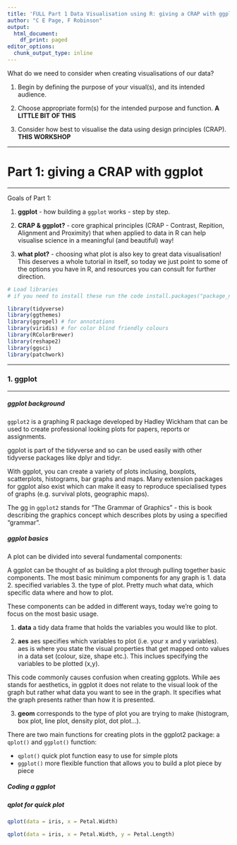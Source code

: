 ```yaml
---
title: 'FULL Part 1 Data Visualisation using R: giving a CRAP with ggplot'
author: "C E Page, F Robinson"
output:
  html_document:
    df_print: paged
editor_options:
  chunk_output_type: inline
---
```




What do we need to consider when creating visualisations of our data?


1. Begin by defining the purpose of your visual(s), and its intended audience.


2. Choose appropriate form(s) for the intended purpose and function. **A LITTLE BIT OF THIS**


3. Consider how best to visualise the data using design principles (CRAP). **THIS WORKSHOP**



***
# Part 1: giving a CRAP with ggplot 
***



Goals of Part 1:


1. __ggplot__ - how building a `ggplot` works - step by step.


2. __CRAP & ggplot?__ - core graphical principles (CRAP - Contrast, Repition, Alignment and Proximity) that when applied to data in R can help visualise science in a meaningful (and beautiful) way!


3. __what plot?__ - choosing what plot is also key to great data visualisation! This deserves a whole tutorial in itself, so today we just point to some of the options you have in R, and resources you can consult for further direction.


```r
# Load libraries 
# if you need to install these run the code install.packages("package_name")

library(tidyverse)
library(ggthemes)
library(ggrepel) # for annotations 
library(viridis) # for color blind friendly colours 
library(RColorBrewer) 
library(reshape2)
library(ggsci)
library(patchwork)

```



***
### 1. __ggplot__ 
***



##### ggplot background


`ggplot2` is a graphing R package developed by Hadley Wickham that can be used to create professional looking plots for papers, reports or assignments. 

ggplot is part of the tidyverse and so can be used easily with other tidyverse packages like dplyr and tidyr. 

With ggplot, you can create a variety of plots inclusing, boxplots, scatterplots, histograms, bar graphs and maps. Many extension packages for ggplot also exist which can make it easy to reproduce specialised types of graphs (e.g. survival plots, geographic maps).


The gg in `ggplot2` stands for "The Grammar of Graphics" - this is book describing the graphics concept which describes plots by using a specified "grammar".  



##### ggplot basics


A plot can be divided into several fundamental components:

A ggplot can be thought of as building a plot through pulling together basic components. The most basic minimum components for any graph is 1. data 2. specified variables 3. the type of plot. Pretty much what data, which specific data where and how to plot. 

These components can be added in different ways, today we're going to focus on the most basic usage. 


1. __data__  a tidy data frame that holds the variables you would like to plot.

2. __aes__ aes specifies which variables to plot (i.e. your x and y variables). aes is where you state the visual properties that get mapped onto values in a data set (colour, size, shape etc.). This inclues specifying the variables to be plotted (x,y).

This code commonly causes confusion when creating ggplots. While aes stands for aesthetics, in ggplot it does not relate to the visual look of the graph but rather what data you want to see in the graph. It specifies what the graph presents rather than how it is presented. 

3. __geom__ corresponds to the type of plot you are trying to make (histogram, box plot, line plot, density plot, dot plot...).









There are two main functions for creating plots in the ggplot2 package: a `qplot()` and `ggplot()` function: 

+ `qplot()` quick plot function easy to use for simple plots
+ `ggplot()` more flexible function that allows you to build a plot piece by piece



##### Coding a ggplot


##### qplot for quick plot
```r
qplot(data = iris, x = Petal.Width)

qplot(data = iris, x = Petal.Width, y = Petal.Length)
```